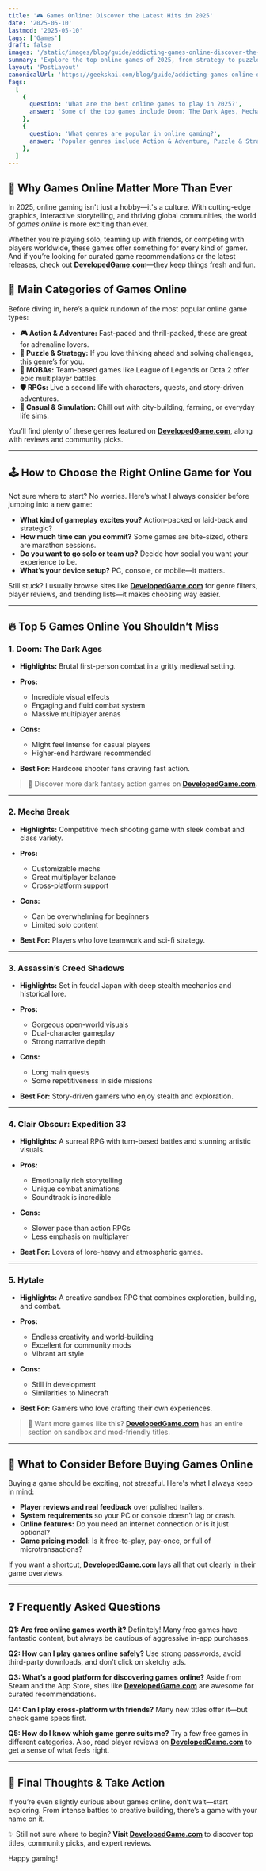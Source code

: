 ```yaml
---
title: '🎮 Games Online: Discover the Latest Hits in 2025'
date: '2025-05-10'
lastmod: '2025-05-10'
tags: ['Games']
draft: false
images: '/static/images/blog/guide/addicting-games-online-discover-the-latest-hits.png'
summary: 'Explore the top online games of 2025, from strategy to puzzle genres. Find your next favorite game and learn how to choose the best fit for you.'
layout: 'PostLayout'
canonicalUrl: 'https://geekskai.com/blog/guide/addicting-games-online-discover-the-latest-hits/'
faqs:
  [
    {
      question: 'What are the best online games to play in 2025?',
      answer: 'Some of the top games include Doom: The Dark Ages, Mecha Break, and Assassin’s Creed Shadows.',
    },
    {
      question: 'What genres are popular in online gaming?',
      answer: 'Popular genres include Action & Adventure, Puzzle & Strategy, MOBAs, RPGs, and Casual & Simulation games.',
    },
  ]
---
```


## 🎯 Why Games Online Matter More Than Ever

In 2025, online gaming isn't just a hobby—it's a culture. With cutting-edge graphics, interactive storytelling, and thriving global communities, the world of _games online_ is more exciting than ever.

Whether you're playing solo, teaming up with friends, or competing with players worldwide, these games offer something for every kind of gamer. And if you’re looking for curated game recommendations or the latest releases, check out **[DevelopedGame.com](https://www.developedgame.com/)**—they keep things fresh and fun.

## **🧩 Main Categories of Games Online**

Before diving in, here’s a quick rundown of the most popular online game types:

- **🎮 Action & Adventure:** Fast-paced and thrill-packed, these are great for adrenaline lovers.
- **🧠 Puzzle & Strategy:** If you love thinking ahead and solving challenges, this genre’s for you.
- **👥 MOBAs:** Team-based games like League of Legends or Dota 2 offer epic multiplayer battles.
- **🛡️ RPGs:** Live a second life with characters, quests, and story-driven adventures.
- **🎲 Casual & Simulation:** Chill out with city-building, farming, or everyday life sims.

You’ll find plenty of these genres featured on **[DevelopedGame.com](https://www.developedgame.com/)**, along with reviews and community picks.

---

## **🕹️ How to Choose the Right Online Game for You**

Not sure where to start? No worries. Here’s what I always consider before jumping into a new game:

- **What kind of gameplay excites you?** Action-packed or laid-back and strategic?
- **How much time can you commit?** Some games are bite-sized, others are marathon sessions.
- **Do you want to go solo or team up?** Decide how social you want your experience to be.
- **What’s your device setup?** PC, console, or mobile—it matters.

Still stuck? I usually browse sites like **[DevelopedGame.com](https://www.developedgame.com/)** for genre filters, player reviews, and trending lists—it makes choosing way easier.

---

## **🔥 Top 5 Games Online You Shouldn’t Miss**

### 1. **Doom: The Dark Ages**

- **Highlights:** Brutal first-person combat in a gritty medieval setting.
- **Pros:**

  - Incredible visual effects
  - Engaging and fluid combat system
  - Massive multiplayer arenas

- **Cons:**

  - Might feel intense for casual players
  - Higher-end hardware recommended

- **Best For:** Hardcore shooter fans craving fast action.

> 🔗 Discover more dark fantasy action games on **[DevelopedGame.com](https://www.developedgame.com/)**.

---

### 2. **Mecha Break**

- **Highlights:** Competitive mech shooting game with sleek combat and class variety.
- **Pros:**

  - Customizable mechs
  - Great multiplayer balance
  - Cross-platform support

- **Cons:**

  - Can be overwhelming for beginners
  - Limited solo content

- **Best For:** Players who love teamwork and sci-fi strategy.

---

### 3. **Assassin’s Creed Shadows**

- **Highlights:** Set in feudal Japan with deep stealth mechanics and historical lore.
- **Pros:**

  - Gorgeous open-world visuals
  - Dual-character gameplay
  - Strong narrative depth

- **Cons:**

  - Long main quests
  - Some repetitiveness in side missions

- **Best For:** Story-driven gamers who enjoy stealth and exploration.

---

### 4. **Clair Obscur: Expedition 33**

- **Highlights:** A surreal RPG with turn-based battles and stunning artistic visuals.
- **Pros:**

  - Emotionally rich storytelling
  - Unique combat animations
  - Soundtrack is incredible

- **Cons:**

  - Slower pace than action RPGs
  - Less emphasis on multiplayer

- **Best For:** Lovers of lore-heavy and atmospheric games.

---

### 5. **Hytale**

- **Highlights:** A creative sandbox RPG that combines exploration, building, and combat.
- **Pros:**

  - Endless creativity and world-building
  - Excellent for community mods
  - Vibrant art style

- **Cons:**

  - Still in development
  - Similarities to Minecraft

- **Best For:** Gamers who love crafting their own experiences.

> 🔎 Want more games like this? **[DevelopedGame.com](https://www.developedgame.com/)** has an entire section on sandbox and mod-friendly titles.

---

## **🛒 What to Consider Before Buying Games Online**

Buying a game should be exciting, not stressful. Here's what I always keep in mind:

- **Player reviews and real feedback** over polished trailers.
- **System requirements** so your PC or console doesn’t lag or crash.
- **Online features:** Do you need an internet connection or is it just optional?
- **Game pricing model:** Is it free-to-play, pay-once, or full of microtransactions?

If you want a shortcut, **[DevelopedGame.com](https://www.developedgame.com/)** lays all that out clearly in their game overviews.

---

## **❓ Frequently Asked Questions**

**Q1: Are free online games worth it?**
Definitely! Many free games have fantastic content, but always be cautious of aggressive in-app purchases.

**Q2: How can I play games online safely?**
Use strong passwords, avoid third-party downloads, and don’t click on sketchy ads.

**Q3: What’s a good platform for discovering games online?**
Aside from Steam and the App Store, sites like **[DevelopedGame.com](https://www.developedgame.com/)** are awesome for curated recommendations.

**Q4: Can I play cross-platform with friends?**
Many new titles offer it—but check game specs first.

**Q5: How do I know which game genre suits me?**
Try a few free games in different categories. Also, read player reviews on **[DevelopedGame.com](https://www.developedgame.com/)** to get a sense of what feels right.

---

## **🎉 Final Thoughts & Take Action**

If you’re even slightly curious about games online, don’t wait—start exploring. From intense battles to creative building, there’s a game with your name on it.

✨ Still not sure where to begin? **Visit [DevelopedGame.com](https://www.developedgame.com/)** to discover top titles, community picks, and expert reviews.

Happy gaming!
